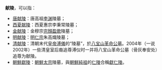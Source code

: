 '''献陵'''，可以指：
*[[唐献陵|唐献陵]]：唐高祖[[李渊|李渊]]陵墓；
*[[西夏献陵|西夏献陵]]：西夏惠宗李秉常陵墓；
*[[金献陵|金献陵]]：金穆宗[[完顏盈歌|完顏盈歌]]陵墓；
*[[明献陵|明献陵]]：[[明仁宗|明仁宗]]朱高熾陵墓；
*[[华龙皇家陵园|清献陵]]：清朝末代[[皇帝|皇帝]][[溥儀|溥儀]]的“陵墓”，於[[八宝山革命公墓|八宝山革命公墓]]。2004年（一说2002年）一些清皇室后裔追尊溥仪时一并将八宝山革命公墓（骨灰奉安处）追尊为献陵。
*[[朝鮮獻陵|朝鮮獻陵]]：[[朝鮮太宗|朝鮮太宗]]陵墓，與[[朝鮮純祖|朝鮮純祖]]的[[仁陵|仁陵]]合稱[[獻仁陵|獻仁陵]]。

{{Disambig|Cat=二字墓葬建筑消歧义}}